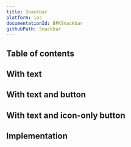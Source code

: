```yaml
---
title: Snackbar
platform: ios
documentationId: BPKSnackbar
githubPath: Snackbar
---
```





## Table of contents

## With text

<IOSComponentScreenshots
  lightMode={screenshotWithText}
  darkMode={screenshotWithTextDm}
  altText="iOS snackbar component" />

## With text and button

<IOSComponentScreenshots
  lightMode={screenshotWithTextAndButton}
  darkMode={screenshotWithTextAndButtonDm}
  altText="iOS snackbar with text and button" />

## With text and icon-only button

<IOSComponentScreenshots
  lightMode={screenshotWithTextAndIconButton}
  darkMode={screenshotWithTextAndIconButtonDm}
  altText="iOS snackbar with text and icon-only button" />

## Implementation

<Readme />
